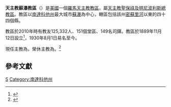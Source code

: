 {{Multiple issues|
{{Refimprove|time=2019-12-15T14:56:15+00:00}}
{{Primarysources|time=2019-12-16T05:12:46+00:00}}
}}
{{Infobox Roman Catholic diocese
|Roman Catholic Diocese of = 天主教蘇瀑教區 
|Latin name of diocese = Dioecesis Siouxormensis
|border = catholic
|image = [[File:St._Joseph_Cathedral,_Sioux_Falls.jpg|250px]]
|caption = 聖若瑟座堂
|coat_of_arms = [[File:Catholic_Diocese_of_Sioux_Falls_Crest_4-Color.png|200px]]
|coat_of_arms_caption = 教區牧徽
|location = 美國
|territory = 南達科他州東部
|population = 125,332
|rite = [[羅馬禮|羅馬禮]]
|patron = [[聖若瑟|聖若瑟]]
|province = [[天主教聖保祿及明尼波利斯總教區|聖保祿及明尼波利斯]]
|established = 1889年
|cathedral = 聖若瑟主教座堂
|co-cathedral  = 
|leadership = 主教
|website = http://www.sfcatholic.org/
|pope = {{incumbent pope}}
|ordinary = {{link-en|當納·迪格羅德|Donald DeGrood|當納·愛德華·迪格羅德}}
|coadjutor bishop = 
|auxiliary =
|emeritus = {{link-en|保祿·J·斯溫|Paul J. Swain|保祿·若瑟·斯溫}}
|map = [[File:Diocese_of_Sioux_Falls.jpg|250px]]
|map_caption = 教區管轄圖
}}
'''天主教蘇瀑教區'''（{{lang-la|Dioecesis Siouxormensis}}）是[[美國|美國]]一個[[羅馬天主教|羅馬天主教]][[教區|教區]]，屬[[天主教聖保祿及明尼波利斯總教區|天主教聖保祿及明尼波利斯總教區]]。教區以[[南達科他州|南達科他州]]最大城市[[蘇瀑|蘇瀑]]為中心，轄區包括該州[[密蘇里河|密蘇里河]]以東的四十四個縣。

教區於2010年時有教友125,332人、151個堂區、149名司鐸。教區於1889年11月12日設立<ref>{{Cite web |url=http://www.sfcatholic.org/Info/Content.aspx?id=128&office=DiocesanInfo |title=Catholic Diocese of Sioux Falls |access-date=2012-03-13 |archive-date=2011-12-30 |archive-url=https://web.archive.org/web/20111230062616/http://www.sfcatholic.org/Info/Content.aspx?id=128&office=DiocesanInfo |dead-url=yes }}</ref>，1930年8月1日易名至今。

現任主教為{{link-en|當納·迪格羅德|Donald DeGrood|當納·愛德華·迪格羅德}}，榮休主教為{{link-en|保祿·J·斯溫|Paul J. Swain|保祿·若瑟·斯溫}}。<ref>{{cite press release |title=Resignations and Appointments, 12.12.2019 |url=https://press.vatican.va/content/salastampa/en/bollettino/pubblico/2019/12/12/191212e.html |publisher=Holy See Press Office |accessdate=2019-12-15 |archiveurl=https://web.archive.org/web/20191215093308/https://press.vatican.va/content/salastampa/en/bollettino/pubblico/2019/12/12/191212e.html |archivedate=2019-12-15 |language=en |date=2019-12-12 |dead-url=no }}</ref>

==參考文獻==
{{reflist}}

{{美國天主教教區}}
[[Category:美國天主教教區|S]]
[[Category:南達科他州|Category:南達科他州]]
